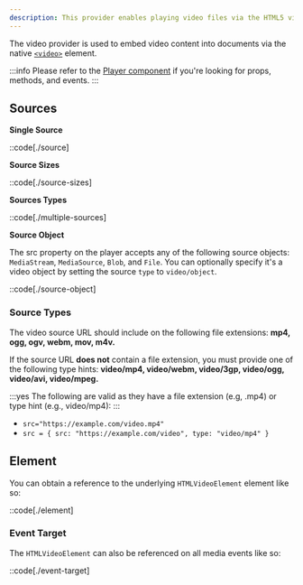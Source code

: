```yaml
---
description: This provider enables playing video files via the HTML5 video element.
---
```


The video provider is used to embed video content into documents via the native
[`<video>`][video-element] element.

:::info
Please refer to the [Player component][player] if you're looking for props, methods, and events.
:::

[player]: /docs/wc/player/components/core/player
[video-element]: https://developer.mozilla.org/en-US/docs/Web/HTML/Element/video

## Sources

**Single Source**

::code[./source]

**Source Sizes**

::code[./source-sizes]

**Sources Types**

::code[./multiple-sources]

**Source Object**

The src property on the player accepts any of the following source objects: `MediaStream`,
`MediaSource`, `Blob`, and `File`. You can optionally specify it's a video object by setting the
source `type` to `video/object`.

::code[./source-object]

### Source Types

The video source URL should include on the following file extensions: **mp4, ogg, ogv, webm, mov, m4v.**

If the source URL **does not** contain a file extension, you must provide one of the following
type hints: **video/mp4, video/webm, video/3gp, video/ogg, video/avi, video/mpeg.**

:::yes
The following are valid as they have a file extension (e.g, .mp4) or type hint (e.g., video/mp4):
:::

- `src="https://example.com/video.mp4"`
- `src = { src: "https://example.com/video", type: "video/mp4" }`

## Element

You can obtain a reference to the underlying `HTMLVideoElement` element like so:

::code[./element]

### Event Target

The `HTMLVideoElement` can also be referenced on all media events like so:

::code[./event-target]
